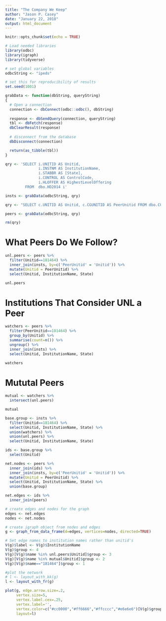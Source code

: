 ```yaml
---
title: "The Company We Keep"
author: "Jason P. Casey"
date: "January 22, 2018"
output: html_document
---
```


```r
knitr::opts_chunk$set(echo = TRUE)

# Load needed libraries
library(odbc)
library(igraph)
library(tidyverse)

# set global variables
odbcString <- "ipeds"

# set this for reproducibility of results
set.seed(1001)

grabData <- function(dbString, queryString)
{
  # Open a connection
  connection <- dbConnect(odbc::odbc(), dbString)
  
  response <- dbSendQuery(connection, queryString)
  tbl <- dbFetch(response)
  dbClearResult(response)
  
  # disconnect from the database
  dbDisconnect(connection)

  return(as_tibble(tbl))
}

qry <- 'SELECT i.UNITID AS Unitid,
               i.INSTNM AS InstitutionName,
               i.STABBR AS [State],
               i.CONTROL AS ControlCode,
               i.HLOFFER AS HighestLevelOffering
         FROM  dbo.HD2014 i'

insts <- grabData(odbcString, qry)

qry <- "SELECT c.UNITID AS Unitid, c.CGUNITID AS PeerUnitid FROM dbo.CUSTOMCGIDS2014 c"

peers <- grabData(odbcString, qry)

rm(qry)

```

# What Peers Do We Follow?

```r
unl.peers <- peers %>%
  filter(Unitid==181464) %>%
  inner_join(insts, by=c('PeerUnitid' = 'Unitid')) %>%
  mutate(Unitid = PeerUnitid) %>%
  select(Unitid, InstitutionName, State)

unl.peers

```

# Institutions That Consider UNL a Peer

```r
watchers <- peers %>%
  filter(PeerUnitid==181464) %>%
  group_by(Unitid) %>%
  summarise(count=n()) %>%
  ungroup() %>%
  inner_join(insts) %>%
  select(Unitid, InstitutionName, State)

watchers
```

# Mututal Peers

```r
mutual <- watchers %>%
  intersect(unl.peers)

mutual
```

```r
base.group <- insts %>%
  filter(Unitid==181464) %>%
  select(Unitid, InstitutionName, State) %>%
  union(watchers) %>%
  union(unl.peers) %>%
  select(Unitid, InstitutionName, State)

ids <- base.group %>%
  select(Unitid)

net.nodes <- peers %>%
  inner_join(ids) %>%
  inner_join(insts, by=c('PeerUnitid' = 'Unitid')) %>%
  mutate(Unitid = PeerUnitid) %>%
  select(Unitid, InstitutionName, State) %>%
  union(base.group)

net.edges <- ids %>%
  inner_join(peers)

# create edges and nodes for the graph
edges <- net.edges
nodes <- net.nodes

# create igraph object from nodes and edges
g <- graph_from_data_frame(d=edges, vertices=nodes, directed=TRUE)

# Set edge names to institution names rather than unitid's
V(g)$label <- V(g)$InstitutionName
V(g)$group <- 4
V(g)[V(g)$name %in% unl.peers$Unitid]$group <- 3
V(g)[V(g)$name %in% mutual$Unitid]$group <- 2
V(g)[V(g)$name=="181464"]$group <- 1

#plot the network
# l <- layout_with_kk(g)
l <- layout_with_fr(g)
```


```r
plot(g, edge.arrow.size=.2,
     vertex.size=5,
     vertex.label.cex=.25,
     vertex.label='',
     vertex.color=c("#cc0000","#ff6666","#ffcccc","#e6e6e6")[V(g)$group],
     layout=l)

```
